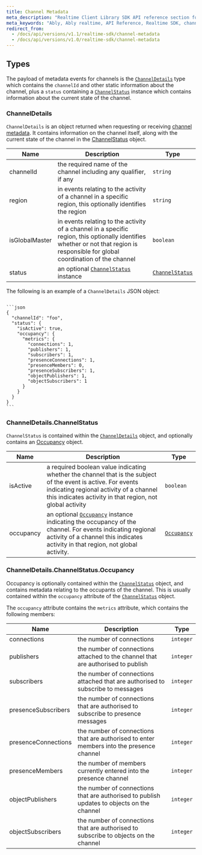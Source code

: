 ```yaml
---
title: Channel Metadata
meta_description: "Realtime Client Library SDK API reference section for channel metadata."
meta_keywords: "Ably, Ably realtime, API Reference, Realtime SDK, channel, metadata, channel metadata, occupancy"
redirect_from:
  - /docs/api/versions/v1.1/realtime-sdk/channel-metadata
  - /docs/api/versions/v1.0/realtime-sdk/channel-metadata
---
```


## Types <a id="types" />

The payload of metadata events for channels is the [`ChannelDetails`](#channel-details) type which contains the `channelId` and other static information about the channel, plus a `status` containing a [`ChannelStatus`](#channel-status) instance which contains information about the current state of the channel.

### ChannelDetails <a id="channel-details" />

`ChannelDetails` is an object returned when requesting or receiving [channel metadata](/docs/metadata-stats/metadata). It contains information on the channel itself, along with the current state of the channel in the [ChannelStatus](#channel-status) object.

| Name | Description | Type |
|------|-------------|------|
| channelId | the required name of the channel including any qualifier, if any | `string` |
| region | in events relating to the activity of a channel in a specific region, this optionally identifies the region | `string` |
| isGlobalMaster | in events relating to the activity of a channel in a specific region, this optionally identifies whether or not that region is responsible for global coordination of the channel | `boolean` |
| status | an optional [`ChannelStatus`](#channel-status) instance | [`ChannelStatus`](#channel-status) |

The following is an example of a `ChannelDetails` JSON object:

<Code>
```json
{
  "channelId": "foo",
  "status": {
    "isActive": true,
    "occupancy": {
      "metrics": {
        "connections": 1,
        "publishers": 1,
        "subscribers": 1,
        "presenceConnections": 1,
        "presenceMembers": 0,
        "presenceSubscribers": 1,
        "objectPublishers": 1,
        "objectSubscribers": 1
      }
    }
  }
}
```
</Code>

### ChannelDetails.ChannelStatus <a id="channel-status" />

`ChannelStatus` is contained within the [`ChannelDetails`](#channel-details) object, and optionally contains an [Occupancy](#occupancy) object.

| Name | Description | Type |
|------|-------------|------|
| isActive | a required boolean value indicating whether the channel that is the subject of the event is active. For events indicating regional activity of a channel this indicates activity in that region, not global activity | `boolean` |
| occupancy | an optional [`Occupancy`](#occupancy) instance indicating the occupancy of the channel. For events indicating regional activity of a channel this indicates activity in that region, not global activity. | [`Occupancy`](#occupancy) |

### ChannelDetails.ChannelStatus.Occupancy <a id="occupancy" />

Occupancy is optionally contained within the [`ChannelStatus`](#channel-status) object, and contains metadata relating to the occupants of the channel. This is usually contained within the `occupancy` attribute of the [`ChannelStatus`](#channel-status) object.

The `occupancy` attribute contains the `metrics` attribute, which contains the following members:

| Name | Description | Type |
|------|-------------|------|
| connections | the number of connections | `integer` |
| publishers | the number of connections attached to the channel that are authorised to publish | `integer` |
| subscribers | the number of connections attached that are authorised to subscribe to messages | `integer` |
| presenceSubscribers | the number of connections that are authorised to subscribe to presence messages | `integer` |
| presenceConnections | the number of connections that are authorised to enter members into the presence channel | `integer` |
| presenceMembers | the number of members currently entered into the presence channel | `integer` |
| objectPublishers | the number of connections that are authorised to publish updates to objects on the channel | `integer` |
| objectSubscribers | the number of connections that are authorised to subscribe to objects on the channel | `integer` |
